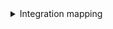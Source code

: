<details>

<summary> Integration mapping </summary>

```yaml showLineNumbers
resources:
  - kind: folder
    selector:
      query: "true" # JQ boolean query. If evaluated to false - skip syncing the object.
      folders: # Specify the repositories and folders to include under this relative path.
        - path: "apps/" # Relative path to the folders within the repositories.
          repos: # List of repositories to include folders from.
            - backend-service
            - frontend-service
    port:
      entity:
        mappings:
          identifier: .folder.name
          title: .folder.name
          blueprint: '"gitlabProject"'
          properties:
            url: >-
              .repo.web_url + "/tree/" + .repo.default_branch  + "/" +
              .folder.path
            description: .repo.description
            namespace: .repo.namespace.name
            full_path: .repo.path_with_namespace + "/" + folder.path
            language: .repo.__languages | to_entries | max_by(.value) | .key
            readme: file://README.md
```

</details>
